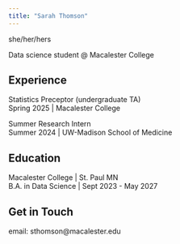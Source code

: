 ```yaml
---
title: "Sarah Thomson"
---
```


:::{#intro-heading}

she/her/hers

Data science student @ Macalester College

## Experience

Statistics Preceptor (undergraduate TA) <br>
Spring 2025 | Macalester College

Summer Research Intern <br>
Summer 2024 | UW-Madison School of Medicine

## Education

Macalester College | St. Paul MN <br>
B.A. in Data Science | Sept 2023 - May 2027


## Get in Touch

email: sthomson@macalester.edu

:::
